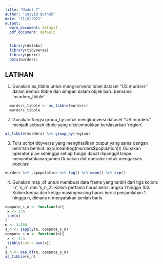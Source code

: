 ---
title: "Modul 7"
author: "Sayyid Quthub"
date: "11/8/2021"
output:
  word_document: default
  pdf_document: default
---

```{r}
  library(dslabs)
  library(tidyverse)
  library(purrr)
  data(murders)
```


## LATIHAN

1. Gunakan as_tibble untuk mengkonversi tabel dataset “US murders” dalam bentuk tibble dan simpan dalam objek baru bernama ‘murders_tibble’

```{r}
  murders_tibble <- as_tibble(murders)
  murders_tibble
```


2. Gunakan fungsi group_by untuk mengkonversi dataset “US murders” menjadi sebuah tibble yang dikelompokkan berdasarkan ‘region’. 

```{r}
as_tibble(murders) %>% group_by(region)
```

3. Tulis script tidyverse yang menghasilkan output yang sama dengan perintah berikut: exp(mean(log(murders$population)))
Gunakan operator pipe sehingga setiap fungsi dapat dipanggil tanpa menambahkanargumen.Gunakan dot operator untuk mengakses populasi. 

```{r}
murders %>% .$population %>% log() %>% mean() %>% exp()
```
4. Gunakan map_df untuk membuat data frame yang terdiri dari tiga kolom: ‘n’, ‘s_n’, dan ‘s_n_2’. Kolom pertama harus berisi angka 1 hingga 100. Kolom kedua dan ketiga masingmasing harus berisi penjumlahan 1 hingga n, dimana n menyatakan jumlah baris. 

```{r}

compute_s_n <- function(n){ 
 x <- 1:n 
 sum(x) 
} 
n <- 1:100 
s_n <- sapply(n, compute_s_n)
compute_s_n <- function(n){ 
 x <- 1:n 
 tibble(sum = sum(x)) 
} 
s_n <- map_df(n, compute_s_n)
as_tibble(s_n)
```